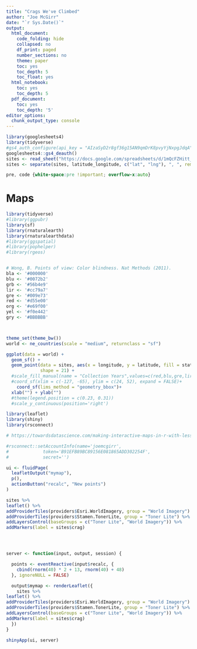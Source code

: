 ```yaml
---
title: "Crags We've Climbed"
author: "Joe McGirr"
date: "`r Sys.Date()`"
output:
  html_document:
    code_folding: hide
    collapsed: no
    df_print: paged
    number_sections: no
    theme: paper
    toc: yes
    toc_depth: 5
    toc_float: yes
  html_notebook:
    toc: yes
    toc_depth: 5
  pdf_document:
    toc: yes
    toc_depth: '5'
editor_options:
  chunk_output_type: console
---
```


```r
library(googlesheets4)
library(tidyverse)
#gs4_auth_configure(api_key = "AIzaSyD2r8gf36g15AN9qmDrK8pvyYjNxpgJdqA")
googlesheets4::gs4_deauth()
sites <- read_sheet("https://docs.google.com/spreadsheets/d/1mQcFZHitt_vI2jwdFT7HYhvsNHynVpNDf-Mt_esuFNE/edit?usp=sharing") %>% as.data.frame()
sites <- separate(sites, latitude_longitude, c("lat", "lng"), ", ", remove = TRUE) %>% mutate(lat = as.numeric(lat),lng = as.numeric(lng))

```

```css
pre, code {white-space:pre !important; overflow-x:auto}
```

# Maps

```r

library(tidyverse)
#library(ggpubr)
library(sf)
library(rnaturalearth)
library(rnaturalearthdata)
#library(ggspatial)
#library(pophelper)
#library(rgeos)


# Wong, B. Points of view: Color blindness. Nat Methods (2011).
bla <- '#000000'
blu <- '#0072b2'
grb <- '#56b4e9'
lir <- '#cc79a7'
gre <- '#009e73'
red <- '#d55e00'
org <- '#e69f00'
yel <- '#f0e442'
gry <- '#BBBBBB'



theme_set(theme_bw())
world <- ne_countries(scale = "medium", returnclass = "sf")

ggplot(data = world) +
  geom_sf() +
  geom_point(data = sites, aes(x = longitude, y = latitude, fill = state), size = 4, 
             shape = 21) +
  #scale_fill_manual(name = "Collection Years",values=c(red,blu,gre,lir,org,grb))+
  #coord_sf(xlim = c(-127, -65), ylim = c(24, 52), expand = FALSE)+
	coord_sf(lims_method = "geometry_bbox")+
  xlab("") + ylab("")
  #theme(legend.position = c(0.23, 0.31))
  #scale_y_continuous(position='right')

```


```r
library(leaflet)
library(shiny)
library(rsconnect)

# https://towardsdatascience.com/making-interactive-maps-in-r-with-less-than-15-lines-of-code-bfd81f587e12

#rsconnect::setAccountInfo(name='joemcgirr',
#			  token='B91EFB89BC89156E081865ADD302254F',
#			  secret='')

ui <- fluidPage(
  leafletOutput("mymap"),
  p(),
  actionButton("recalc", "New points")
)

sites %>% 
leaflet() %>%
addProviderTiles(providers$Esri.WorldImagery, group = "World Imagery") %>%
addProviderTiles(providers$Stamen.TonerLite, group = "Toner Lite") %>%
addLayersControl(baseGroups = c("Toner Lite", "World Imagery")) %>%
addMarkers(label = sites$crag)




server <- function(input, output, session) {

  points <- eventReactive(input$recalc, {
    cbind(rnorm(40) * 2 + 13, rnorm(40) + 48)
  }, ignoreNULL = FALSE)

  output$mymap <- renderLeaflet({
    sites %>% 
leaflet() %>%
addProviderTiles(providers$Esri.WorldImagery, group = "World Imagery") %>%
addProviderTiles(providers$Stamen.TonerLite, group = "Toner Lite") %>%
addLayersControl(baseGroups = c("Toner Lite", "World Imagery")) %>%
addMarkers(label = sites$crag)
  })
}

shinyApp(ui, server)

```
